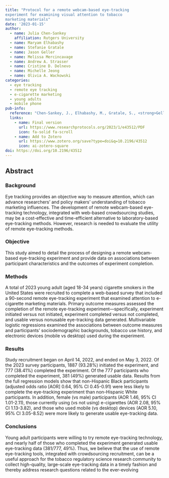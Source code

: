 ```yaml
---
title: "Protocol for a remote webcam-based eye-tracking
experiment for examining visual attention to tobacco
marketing materials"
date: '2023-01-15'
author:
  - name: Julia Chen-Sankey
    affiliation: Rutgers University
  - name: Maryam Elhabashy
  - name: Stefanie Gratale
  - name: Jason Geller
  - name: Melissa Mercincavage
  - name: Andrew A. Strasser
  - name: Cristine D. Delnevo
  - name: Michelle Jeong
  - name: Olivia A. Wackowski
categories: 
  - eye tracking
  - remote eye tracking
  - e-cigarette marketing
  - young adults
  - mobile phone
pub-info:
  reference: "Chen-Sankey, J., Elhabashy, M., Gratale, S., <strong>Geller, J.</strong>, Mercincavage, M., Strasser, A. A., Delnevo, C. D., Jeong, M., & Wackowski, O. A. (2023). Examining Visual Attention to Tobacco Marketing Materials Among Young Adult Smokers: Protocol for a Remote Webcam-Based Eye-Tracking Experiment. <em>JMIR research Protocols</em>, 12, e43512. https://doi.org/10.2196/43512"
  links:
    - name: Final version
      url: https://www.researchprotocols.org/2023/1/e43512/PDF
      icon: fa-solid fa-scroll
    - name: Add to Zotero
      url: https://www.zotero.org/save?type=doi&q=10.2196/43512
      icon: ai-zotero-square
doi: https://doi.org/10.2196/43512
---
```


## Abstract

### Background

Eye tracking provides an objective way to measure attention, which can advance researchers’ and policy makers’ understanding of tobacco marketing influences. The development of remote webcam-based eye-tracking technology, integrated with web-based crowdsourcing studies, may be a cost-effective and time-efficient alternative to laboratory-based eye-tracking methods. However, research is needed to evaluate the utility of remote eye-tracking methods.

### Objective

This study aimed to detail the process of designing a remote webcam-based eye-tracking experiment and provide data on associations between participant characteristics and the outcomes of experiment completion.

### Methods

A total of 2023 young adult (aged 18-34 years) cigarette smokers in the United States were recruited to complete a web-based survey that included a 90-second remote eye-tracking experiment that examined attention to e-cigarette marketing materials. Primary outcome measures assessed the completion of the remote eye-tracking experiment—specifically, experiment initiated versus not initiated, experiment completed versus not completed, and usable versus nonusable eye-tracking data generated. Multivariable logistic regressions examined the associations between outcome measures and participants’ sociodemographic backgrounds, tobacco use history, and electronic devices (mobile vs desktop) used during the experiment.

### Results

Study recruitment began on April 14, 2022, and ended on May 3, 2022. Of the 2023 survey participants, 1887 (93.28%) initiated the experiment, and 777 (38.41%) completed the experiment. Of the 777 participants who completed the experiment, 381 (49%) generated usable data. Results from the full regression models show that non-Hispanic Black participants (adjusted odds ratio \[AOR\] 0.64, 95% CI 0.45-0.91) were less likely to complete the eye-tracking experiment than non-Hispanic White participants. In addition, female (vs male) participants (AOR 1.46, 95% CI 1.01-2.11), those currently using (vs not using) e-cigarettes (AOR 2.08, 95% CI 1.13-3.82), and those who used mobile (vs desktop) devices (AOR 5.10, 95% CI 3.05-8.52) were more likely to generate usable eye-tracking data.

### Conclusions

Young adult participants were willing to try remote eye-tracking technology, and nearly half of those who completed the experiment generated usable eye-tracking data (381/777, 49%). Thus, we believe that the use of remote eye-tracking tools, integrated with crowdsourcing recruitment, can be a useful approach for the tobacco regulatory science research community to collect high-quality, large-scale eye-tracking data in a timely fashion and thereby address research questions related to the ever-evolving
